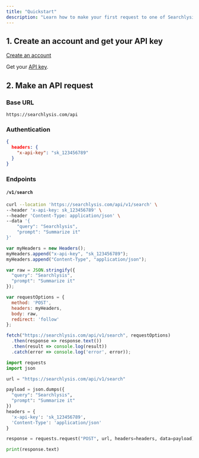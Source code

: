 ```yaml
---
title: "Quickstart"
description: "Learn how to make your first request to one of Searchlysis’s API endpoints"
---
```


## 1\. Create an account and get your API key

[Create an account](https://searchlysis.com/key)

Get your [API key](https://searchlysis.com/key).

## 2\. Make an API request

### Base URL

```
https://searchlysis.com/api
```

### Authentication

```json API Key
{
  headers: {
    "x-api-key": "sk_123456789"
  }
}
```

### Endpoints

#### `/v1/search`

<CodeGroup>

```bash cURL
curl --location 'https://searchlysis.com/api/v1/search' \
--header 'x-api-key: sk_123456789' \
--header 'Content-Type: application/json' \
--data '{
    "query": "Searchlysis",
    "prompt": "Summarize it"
}'
```


```javascript JavaScript
var myHeaders = new Headers();
myHeaders.append("x-api-key", "sk_123456789");
myHeaders.append("Content-Type", "application/json");

var raw = JSON.stringify({
  "query": "Searchlysis",
  "prompt": "Summarize it"
});

var requestOptions = {
  method: 'POST',
  headers: myHeaders,
  body: raw,
  redirect: 'follow'
};

fetch("https://searchlysis.com/api/v1/search", requestOptions)
  .then(response => response.text())
  .then(result => console.log(result))
  .catch(error => console.log('error', error));
```


```python Python
import requests
import json

url = "https://searchlysis.com/api/v1/search"

payload = json.dumps({
  "query": "Searchlysis",
  "prompt": "Summarize it"
})
headers = {
  'x-api-key': 'sk_123456789',
  'Content-Type': 'application/json'
}

response = requests.request("POST", url, headers=headers, data=payload)

print(response.text)
```

</CodeGroup>